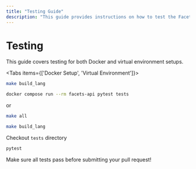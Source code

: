 ```yaml
---
title: "Testing Guide"
description: "This guide provides instructions on how to test the Facets Knowledge Panels project. It covers both Docker-based and virtual environment setups, including commands for building and running tests."
---
```



# Testing

<Callout type="info">
This guide covers testing for both Docker and virtual environment setups.
</Callout>

<Tabs items={['Docker Setup', 'Virtual Environment']}>
<Tab value="Docker Setup">

<Steps>
<Step title="Build Language Dependencies">

```bash title="Build Language Files"
make build_lang
```

</Step>
<Step title="Run Tests">

```bash title="Run Tests with Docker"
docker compose run --rm facets-api pytest tests
```

or

```bash title="Run All Tests"
make all
```

</Step>
</Steps>

</Tab>
<Tab value="Virtual Environment">

<Steps>
<Step title="Build Language Dependencies">

```bash title="Build Language Files"
make build_lang
```

</Step>
<Step title="Check Tests Directory">

Checkout `tests` directory

</Step>
<Step title="Run Tests">

```bash title="Run Tests with Pytest"
pytest 
```

</Step>
</Steps>

</Tab>
</Tabs>

<Callout type="tip">
Make sure all tests pass before submitting your pull request!
</Callout>
